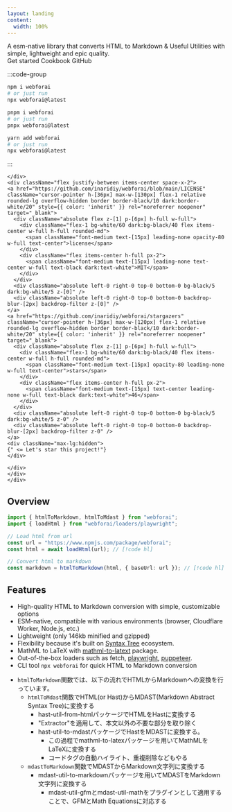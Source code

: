 ```yaml
---
layout: landing
content:
  width: 100%
---
```



<div className="max-w-screen-lg mx-auto vp-doc relative px-6 mb-24 mt-8 md:px-0 md:mb-16">
  <div className="pt-[48px] max-sm:pt-0">
    <div className="max-sm:px-0 flex justify-between z-0 max-md:justify-center">
      <div className="space-y-8 max-w-sm flex flex-col items-start max-md:items-center">
          <HomePage.Logo />
        <div className="font-regular text-lg max-sm:text-base max-md:text-center">
          A esm-native library that converts HTML to Markdown & Useful Utilities with simple, lightweight and epic quality.
        </div>
        <div className="flex justify-center space-x-2">
          <HomePage.Button href="/getting-started" variant="accent">Get started</HomePage.Button>
          <HomePage.Button href="/cookbook">Cookbook</HomePage.Button>
          <HomePage.Button href="https://github.com/inaridiy/webforai">GitHub</HomePage.Button>
        </div>
      </div>
      <div className="flex flex-col justify-between w-[440px] space-y-10 max-md:hidden">
        <div id="home-install" className="h-full">

:::code-group

```bash [npm]
npm i webforai
# or just run
npx webforai@latest
```

```bash [pnpm]
pnpm i webforai
# or just run
pnpx webforai@latest
```

```bash [yarn]
yarn add webforai
# or just run
npx webforai@latest
```

:::

    </div>
    <div className="flex justify-between items-center space-x-2">
    <a href="https://github.com/inaridiy/webforai/blob/main/LICENSE" className="cursor-pointer h-[36px] max-w-[130px] flex-1 relative rounded-lg overflow-hidden border border-black/10 dark:border-white/20" style={{ color: 'inherit' }} rel="noreferrer noopener" target="_blank">
      <div className="absolute flex z-[1] p-[6px] h-full w-full">
        <div className="flex-1 bg-white/60 dark:bg-black/40 flex items-center w-full h-full rounded-md">
          <span className="font-medium text-[15px] leading-none opacity-80 w-full text-center">license</span>
        </div>
        <div className="flex items-center h-full px-2">
          <span className="font-medium text-[15px] leading-none text-center w-full text-black dark:text-white">MIT</span>
        </div>
      </div>
      <div className="absolute left-0 right-0 top-0 bottom-0 bg-black/5 dark:bg-white/5 z-[0]" />
      <div className="absolute left-0 right-0 top-0 bottom-0 backdrop-blur-[2px] backdrop-filter z-[0]" />
    </a>
    <a href="https://github.com/inaridiy/webforai/stargazers" className="cursor-pointer h-[36px] max-w-[120px] flex-1 relative rounded-lg overflow-hidden border border-black/10 dark:border-white/20" style={{ color: 'inherit' }} rel="noreferrer noopener" target="_blank">
      <div className="absolute flex z-[1] p-[6px] h-full w-full">
        <div className="flex-1 bg-white/60 dark:bg-black/40 flex items-center w-full h-full rounded-md">
          <span className="font-medium text-[15px] opacity-80 leading-none w-full text-center">stars</span>
        </div>
        <div className="flex items-center h-full px-2">
          <span className="font-medium text-[15px] text-center leading-none w-full text-black dark:text-white">46</span>
        </div>
      </div>
      <div className="absolute left-0 right-0 top-0 bottom-0 bg-black/5 dark:bg-white/5 z-0" />
      <div className="absolute left-0 right-0 top-0 bottom-0 backdrop-blur-[2px] backdrop-filter z-0" />
    </a>
    <div className="max-lg:hidden">
    {" <= Let's star this project!"}
    </div>

    </div>
    </div>
    </div>

  </div>
</div>



<section className="max-w-screen-md mx-auto">

#
# Overview

```ts twoslash
import { htmlToMarkdown, htmlToMdast } from "webforai";
import { loadHtml } from "webforai/loaders/playwright";

// Load html from url
const url = "https://www.npmjs.com/package/webforai";
const html = await loadHtml(url); // [!code hl]

// Convert html to markdown
const markdown = htmlToMarkdown(html, { baseUrl: url }); // [!code hl]
```

#
# Features

- High-quality HTML to Markdown conversion with simple, customizable options
- ESM-native, compatible with various environments (browser, Cloudflare Worker, Node.js, etc.)
- Lightweight (only 146kb minified and gzipped)
- Flexibility because it's built on [Syntax Tree](https://github.com/syntax-tree) ecosystem.
- MathML to LaTeX with [mathml-to-latext](https://www.npmjs.com/package/mathml-to-latex) package.
- Out-of-the-box loaders such as fetch, [playwright](https://www.npmjs.com/package/playwright), [puppeteer](https://www.npmjs.com/package/puppeteer).
- CLI tool `npx webforai` for quick HTML to Markdown conversion

</section>


- `htmlToMarkdown`関数では、以下の流れでHTMLからMarkdownへの変換を行っています。
  - `htmlToMdast`関数でHTML(or Hast)からMDAST(Markdown Abstract Syntax Tree)に変換する
    - hast-util-from-htmlパッケージでHTMLをHastに変換する
    - "Extractor"を適用して、本文以外の不要な部分を取り除く
    - hast-util-to-mdastパッケージでHastをMDASTに変換する。
      - この過程でmathml-to-latexパッケージを用いてMathMLをLaTeXに変換する
      - コードタグの自動ハイライト、重複削除などもやる
  - `mdastToMarkdown`関数でMDASTからMarkdown文字列に変換する
      - mdast-util-to-markdownパッケージを用いてMDASTをMarkdown文字列に変換する
        - mdast-util-gfmとmdast-util-mathをプラグインとして適用することで、GFMとMath Equationsに対応する

